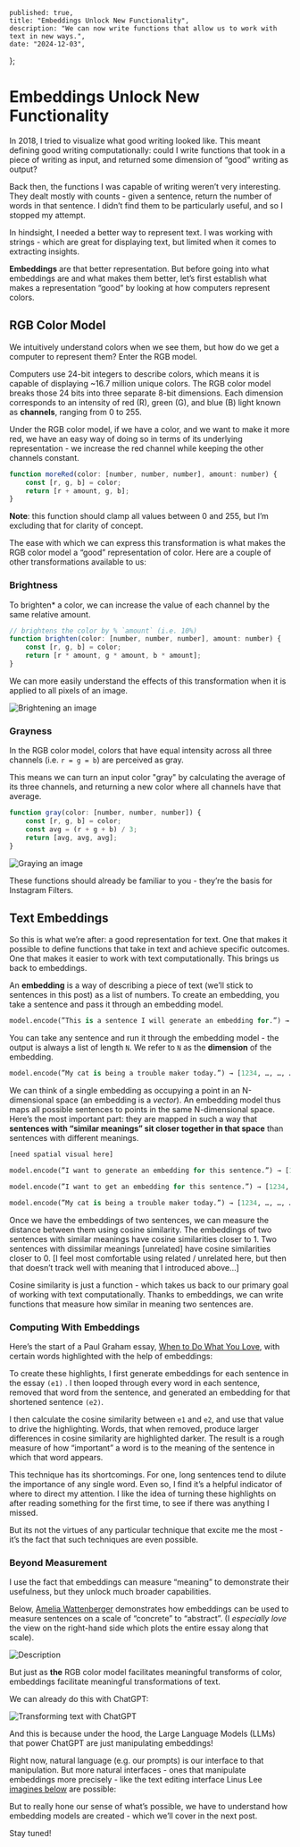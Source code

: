 

    published: true,
    title: "Embeddings Unlock New Functionality",
    description: "We can now write functions that allow us to work with text in new ways.",
    date: "2024-12-03",
};

# Embeddings Unlock New Functionality

In 2018, I tried to visualize what good writing looked like. This meant defining good writing computationally: could I write functions that took in a piece of writing as input, and returned some dimension of “good” writing as output? 

Back then, the functions I was capable of writing weren’t very interesting. They dealt mostly with counts - given a sentence, return the number of words in that sentence. I didn’t find them to be particularly useful, and so I stopped my attempt. 

In hindsight, I needed a better way to represent text. I was working with strings - which are great for displaying text, but limited when it comes to extracting insights. 

**Embeddings** are that better representation. But before going into what embeddings are and what makes them better, let’s first establish what makes a representation “good” by looking at how computers represent colors.

## RGB Color Model

We intuitively understand colors when we see them, but how do we get a computer to represent them? Enter the RGB model.

Computers use 24-bit integers to describe colors, which means it is capable of displaying ~16.7 million unique colors. The RGB color model breaks those 24 bits into three separate 8-bit dimensions. Each dimension corresponds to an intensity of red (R), green (G), and blue (B) light known as **channels**, ranging from 0 to 255. 


Under the RGB color model, if we have a color, and we want to make it more red, we have an easy way of doing so in terms of its underlying representation - we increase the red channel while keeping the other channels constant. 

```javascript
function moreRed(color: [number, number, number], amount: number) {
	const [r, g, b] = color;
	return [r + amount, g, b];
}
```
**Note**: this function should clamp all values between 0 and 255, but I’m excluding that for clarity of concept. 


The ease with which we can express this transformation is what makes the RGB color model a “good” representation of color. Here are a couple of other transformations available to us:

### Brightness

To brighten* a color, we can increase the value of each channel by the same relative amount. 

```javascript
// brightens the color by % `amount` (i.e. 10%)
function brighten(color: [number, number, number], amount: number) {
	const [r, g, b] = color;
	return [r * amount, g * amount, b * amount];
}
```

We can more easily understand the effects of this transformation when it is applied to all pixels of an image. 

<div className="flex justify-center my-12 px-12">
  <Image src={Brighten} alt="Brightening an image" />
</div>

### Grayness

In the RGB color model, colors that have equal intensity across all three channels (i.e. `r = g = b`) are perceived as gray. 



This means we can turn an input color "gray" by calculating the average of its three channels, and returning a new color where all channels have that average. 

```javascript
function gray(color: [number, number, number]) {
	const [r, g, b] = color;
    const avg = (r + g + b) / 3;
	return [avg, avg, avg];
}
```

<div className="flex justify-center my-12 px-12">
  <Image src={Gray} alt="Graying an image" />
</div>

These functions should already be familiar to you - they’re the basis for Instagram Filters.

## Text Embeddings

So this is what we’re after: a good representation for text. One that makes it possible to define functions that take in text and achieve specific outcomes. One that makes it easier to work with text computationally. This brings us back to embeddings.

An **embedding** is a way of describing a piece of text (we’ll stick to sentences in this post) as a list of numbers. To create an embedding, you take a sentence and pass it through an embedding model. 

```python
model.encode(”This is a sentence I will generate an embedding for.”) → [1234, …, …, …]
```

You can take any sentence and run it through the embedding model - the output is always a list of length `N`. We refer to `N` as the **dimension** of the embedding. 


```python
model.encode(”My cat is being a trouble maker today.”) → [1234, …, …, …]
```

We can think of a single embedding as occupying a point in an N-dimensional space (an embedding is a *vector*). An embedding model thus maps all possible sentences to points in the same N-dimensional space. Here’s the most important part: they are mapped in such a way that **sentences with “similar meanings” sit closer together in that space** than sentences with different meanings.

```python
[need spatial visual here]

model.encode(”I want to generate an embedding for this sentence.”) → [1234, …, …, …]

model.encode(”I want to get an embedding for this sentence.”) → [1234, …, …, …]

model.encode(”My cat is being a trouble maker today.”) → [1234, …, …, …]
```

Once we have the embeddings of two sentences, we can measure the distance between them using cosine similarity. The embeddings of two sentences with similar meanings have cosine similarities closer to 1. Two sentences with dissimilar meanings [unrelated] have cosine similarities closer to 0. [I feel most comfortable using related / unrelated here, but then that doesn’t track well with meaning that I introduced above…]

Cosine similarity is just a function - which takes us back to our primary goal of working with text computationally. Thanks to embeddings, we can write functions that measure how similar in meaning two sentences are.

### Computing With Embeddings

Here’s the start of a Paul Graham essay, [When to Do What You Love](https://www.paulgraham.com/when.html), with certain words highlighted with the help of embeddings:

<div className="m-8">
    <RemoveWord words={pg_remove_words_results} />
</div>

To create these highlights, I first generate embeddings for each sentence in the essay `(e1)` . I then looped through every word in each sentence, removed that word from the sentence, and generated an embedding for that shortened sentence `(e2)`.

I then calculate the cosine similarity between `e1` and `e2`, and use that value to drive the highlighting. Words, that when removed, produce larger differences in cosine similarity are highlighted darker. The result is a rough measure of how “important” a word is to the meaning of the sentence in which that word appears. 

This technique has its shortcomings. For one, long sentences tend to dilute the importance of any single word. Even so, I find it’s a helpful indicator of where to direct my attention. I like the idea of turning these highlights on after reading something for the first time, to see if there was anything I missed. 

But its not the virtues of any particular technique that excite me the most - it’s the fact that such techniques are even possible.


### Beyond Measurement

I use the fact that embeddings can measure “meaning” to demonstrate their usefulness, but they unlock much broader capabilities. 

Below, [Amelia Wattenberger](https://wattenberger.com/thoughts/yay-embeddings-math) demonstrates how embeddings can be used to measure sentences on a scale of “concrete” to “abstract”. (I *especially love* the view on the right-hand side which plots the entire essay along that scale).

<div className="flex justify-center my-24">
  <Image 
    src={Wattenberger} 
    alt="Description" 
    />
</div>


But just as **the** RGB color model facilitates meaningful transforms of color, embeddings facilitate meaningful transformations of text. 



We can already do this with ChatGPT: 

<div className="flex justify-center my-24">
<Image 
    src={ChatGPT} 
    alt="Transforming text with ChatGPT" 
    />
</div>


And this is because under the hood, the Large Language Models (LLMs) that power ChatGPT are just manipulating embeddings!

Right now, natural language (e.g. our prompts) is our interface to that manipulation. But more natural interfaces - ones that manipulate embeddings more precisely - like the text editing interface Linus Lee [imagines below](https://thesephist.com/posts/prism/) are possible:


But to really hone our sense of what’s possible, we have to understand how embedding models are created - which we’ll cover in the next post.


Stay tuned!